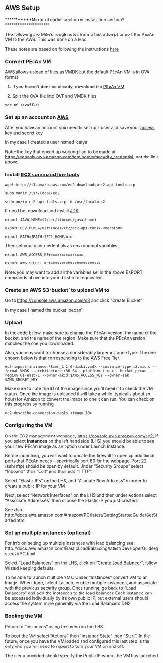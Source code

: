 ## AWS Setup

***********Mirror of earlier section in installation section?*********************

The following are Mike's rough notes from a first attempt to port the PEcAn VM to the AWS. This was done on a Mac

These notes are based on following the instructions [here](http://www.rittmanmead.com/2014/09/obiee-sampleapp-in-the-cloud-importing-virtualbox-machines-to-aws-ec2/)


### Convert PEcAn VM

AWS allows upload of files as VMDK but the default PEcAn VM is in OVA format

1. If you haven't done so already, download the [PEcAn VM](http://isda.ncsa.illinois.edu/download/index.php?project=PEcAn&sort=category)

2. Split the OVA file into OVF and VMDK files

```
tar xf <ovafile>
```

### Set up an account on [AWS](http://aws.amazon.com/)

After you have an account you need to set up a user and save your [access key and secret key](http://docs.aws.amazon.com/IAM/latest/UserGuide/ManagingCredentials.html)

In my case I created a user named 'carya'

Note: the key that ended up working had to be made at [https://console.aws.amazon.com/iam/home#security_credential](https://console.aws.amazon.com/iam/home#security_credential), not the link above.

### Install [EC2 command line tools](http://docs.aws.amazon.com/AWSEC2/latest/CommandLineReference/set-up-ec2-cli-linux.html)

```
wget http://s3.amazonaws.com/ec2-downloads/ec2-api-tools.zip

sudo mkdir /usr/local/ec2

sudo unzip ec2-api-tools.zip -d /usr/local/ec2
```

If need be, download and install [JDK](http://www.oracle.com/technetwork/java/javase/downloads/index.html)

```
export JAVA_HOME=$(/usr/libexec/java_home)

export EC2_HOME=/usr/local/ec2/ec2-api-tools-<version>

export PATH=$PATH:$EC2_HOME/bin
```


Then set your user credentials as environment variables:

`export AWS_ACCESS_KEY=xxxxxxxxxxxxxx`

`export AWS_SECRET_KEY=xxxxxxxxxxxxxxxxxxxxxx`

Note: you may want to add all the variables set in the above EXPORT commands above into your .bashrc or equivalent.

### Create an AWS S3 'bucket' to upload VM to

Go to [https://console.aws.amazon.com/s3](https://console.aws.amazon.com/s3) and click "Create Bucket"

In my case I named the bucket 'pecan'


### Upload

In the code below, make sure to change the PEcAn version, the name of the bucket, and the name of the region. Make sure that the PEcAn version matches the one you downloaded.

Also, you may want to choose a considerably larger instance type. The one chosen below is that corresponding to the AWS Free Tier

```
ec2-import-instance PEcAn_1.2.6-disk1.vmdk --instance-type t2.micro --format VMDK --architecture x86_64 --platform Linux --bucket pecan --region us-east-1 --owner-akid $AWS_ACCESS_KEY --owner-sak $AWS_SECRET_KEY
```

Make sure to note the ID of the image since you'll need it to check the VM status.  Once the image is uploaded it will take a while (typically about an hour) for Amazon to convert the image to one it can run. You can check on this progress by running

```
ec2-describe-conversion-tasks <image.ID>
```

### Configuring the VM

On the EC2 management webpage, [https://console.aws.amazon.com/ec2](https://console.aws.amazon.com/ec2), if you select **Instances** on the left hand side (LHS) you should be able to see your new PEcAn image as an option under Launch Instance.

Before launching, you will want to update the firewall to open up additional ports that PEcAn needs -- specifically port 80 for the webpage. Port 22 (ssh/sftp) should be open by default.  Under "Security Groups" select "Inbound" then "Edit" and then add "HTTP".

Select "Elastic IPs" on the LHS, and "Allocate New Address" in order to create a public IP for your VM. 

Next, select "Network Interfaces" on the LHS and then under Actions select "Associate Addresses" then choose the Elastic IP you just created.

See also http://docs.aws.amazon.com/AmazonVPC/latest/GettingStartedGuide/GetStarted.html

### Set up multiple instances (optional)

For info on setting up multiple instances with load balancing see: http://docs.aws.amazon.com/ElasticLoadBalancing/latest/DeveloperGuide/gs-ec2VPC.html

Select "Load Balancers" on the LHS, click on "Create Load Balancer", follow Wizard keeping defaults.

To be able to launch multiple VMs: Under "Instances" convert VM to an Image. When done, select Launch, enable multiple instances, and associate with the previous security group. Once running, go back to "Load Balancers" and add the instances to the load balancer. Each instance can be accessed individually by it's own public IP, but external users should access the system more generally via the Load Balancers DNS.

### Booting the VM

Return to "Instances" using the menu on the LHS.

To boot the VM select "Actions" then "Instance State" then "Start". In the future, once you have the VM loaded and configured this last step is the only one you will need to repeat to turn your VM on and off.

The menu provided should specify the Public IP where the VM has launched
